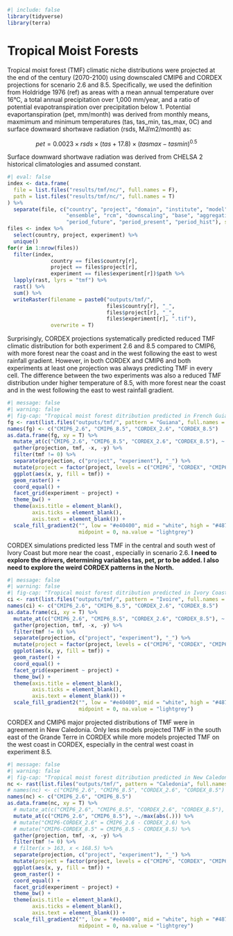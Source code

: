 ```r
#| include: false
library(tidyverse)
library(terra)
```

# Tropical Moist Forests {.unnumbered}

Tropical moist forest (TMF) climatic niche distributions were projected at the end of the century (2070-2100) using downscaled CMIP6 and CORDEX projections for scenario 2.6 and 8.5. Specifically, we used the definition from Holdridge 1976 (ref) as areas with a mean annual temperature over 16°C, a total annual precipitation over 1,000 mm/year, and a ratio of potential evapotranspiration over precipitation below 1. Potential evaportanspiration (pet, mm/month) was derived from monthly means, maxmimum and minimum temperatures (tas, tas_min, tas_max, 0C) and surface downward shortwave radiation (rsds, MJ/m2/month) as:

$$
 pet = 0.0023 \times rsds \times (tas + 17.8) \times (tasmax - tasmin)^{0.5}
$$

Surface downward shortwave radiation was derived from CHELSA 2 historical climatologies and assumed constant.

```r
#| eval: false
index <- data.frame(
  file = list.files("results/tmf/nc/", full.names = F),
  path = list.files("results/tmf/nc/", full.names = T)
) %>% 
  separate(file, c("country", "project", "domain", "institute", "model", "experiment",
                   "ensemble", "rcm", "downscaling", "base", "aggregation",
                   "period_future", "period_present", "period_hist"), sep = "_", remove = F)
files <- index %>% 
  select(country, project, experiment) %>% 
  unique()
for(r in 1:nrow(files))
  filter(index, 
              country == files$country[r], 
              project == files$project[r], 
              experiment == files$experiment[r])$path %>% 
  lapply(rast, lyrs = "tmf") %>% 
  rast() %>% 
  sum() %>% 
  writeRaster(filename = paste0("outputs/tmf/",
                                files$country[r], "_",
                                files$project[r], "_",
                                files$experiment[r], ".tif"),
              overwrite = T)
```

Surprisingly, CORDEX projections systematically predicted reduced TMF climatic distribution for both experiment 2.6 and 8.5 compared to CMIP6, with more forest near the coast and in the west following the east to west rainfall gradient. However, in both CORDEX and CMIP6 and both experiments at least one projection was always predicting TMF in every cell. The difference between the two experiments was also a reduced TMF distribution under higher temperature of 8.5, with more forest near the coast and in the west following the east to west rainfall gradient.

```r
#| message: false
#| warning: false
#| fig-cap: "Tropical moist forest ditribution predicted in French Guiana by the end of the century for CMIP6 and CORDEX model with experiment 2.6 and 8.5"
fg <- rast(list.files("outputs/tmf/", pattern = "Guiana", full.names = T))
names(fg) <- c("CMIP6_2.6", "CMIP6_8.5", "CORDEX_2.6", "CORDEX_8.5")
as.data.frame(fg, xy = T) %>% 
  mutate_at(c("CMIP6_2.6", "CMIP6_8.5", "CORDEX_2.6", "CORDEX_8.5"), ~./max(abs(.))) %>% 
  gather(projection, tmf, -x, -y) %>% 
  filter(tmf != 0) %>% 
  separate(projection, c("project", "experiment"), "_") %>% 
  mutate(project = factor(project, levels = c("CMIP6", "CORDEX", "CMIP6-CORDEX"))) %>% 
  ggplot(aes(x, y, fill = tmf)) +
  geom_raster() +
  coord_equal() +
  facet_grid(experiment ~ project) +
  theme_bw() +
  theme(axis.title = element_blank(), 
        axis.ticks = element_blank(),
        axis.text = element_blank()) +
  scale_fill_gradient2("", low = "#e40400", mid = "white", high = "#48712d", 
                       midpoint = 0, na.value = "lightgrey")
```

CORDEX simulations predicted less TMF in the central and south west of Ivory Coast but more near the coast , especially in scenario 2.6. **I need to explore the drivers, determining variables tas, pet, pr to be added. I also need to explore the weird CORDEX patterns in the North.**

```r
#| message: false
#| warning: false
#| fig-cap: "Tropical moist forest ditribution predicted in Ivory Coast by the end of the century for CMIP6 and CORDEX model with experiment 2.6 and 8.5"
ci <- rast(list.files("outputs/tmf/", pattern = "Ivoire", full.names = T))
names(ci) <- c("CMIP6_2.6", "CMIP6_8.5", "CORDEX_2.6", "CORDEX_8.5")
as.data.frame(ci, xy = T) %>% 
  mutate_at(c("CMIP6_2.6", "CMIP6_8.5", "CORDEX_2.6", "CORDEX_8.5"), ~./max(abs(.))) %>% 
  gather(projection, tmf, -x, -y) %>% 
  filter(tmf != 0) %>% 
  separate(projection, c("project", "experiment"), "_") %>% 
  mutate(project = factor(project, levels = c("CMIP6", "CORDEX", "CMIP6-CORDEX"))) %>% 
  ggplot(aes(x, y, fill = tmf)) +
  geom_raster() +
  coord_equal() +
  facet_grid(experiment ~ project) +
  theme_bw() +
  theme(axis.title = element_blank(), 
        axis.ticks = element_blank(),
        axis.text = element_blank()) +
  scale_fill_gradient2("", low = "#e40400", mid = "white", high = "#48712d", 
                       midpoint = 0, na.value = "lightgrey")
```

CORDEX and CMIP6 major projected distributions of TMF were in agreement in New Caledonia. Only less models projected TMF in the south east of the Grande Terre in CORDEX while more models projected TMF on the west coast in CORDEX, especially in the central west coast in experiment 8.5.

```r
#| message: false
#| warning: false
#| fig-cap: "Tropical moist forest ditribution predicted in New Caledonia by the end of the century for CMIP6 and CORDEX model with experiment 2.6 and 8.5"
nc <- rast(list.files("outputs/tmf/", pattern = "Caledonia", full.names = T))
# names(nc) <- c("CMIP6_2.6", "CMIP6_8.5", "CORDEX_2.6", "CORDEX_8.5")
names(nc) <- c("CMIP6_2.6", "CMIP6_8.5")
as.data.frame(nc, xy = T) %>% 
  # mutate_at(c("CMIP6_2.6", "CMIP6_8.5", "CORDEX_2.6", "CORDEX_8.5"), ~./max(.)) %>% 
  mutate_at(c("CMIP6_2.6", "CMIP6_8.5"), ~./max(abs(.))) %>% 
  # mutate("CMIP6-CORDEX_2.6" = CMIP6_2.6 - CORDEX_2.6) %>% 
  # mutate("CMIP6-CORDEX_8.5" = CMIP6_8.5 - CORDEX_8.5) %>% 
  gather(projection, tmf, -x, -y) %>% 
  filter(tmf != 0) %>% 
  # filter(x > 163, x < 168.5) %>% 
  separate(projection, c("project", "experiment"), "_") %>% 
  mutate(project = factor(project, levels = c("CMIP6", "CORDEX", "CMIP6-CORDEX"))) %>% 
  ggplot(aes(x, y, fill = tmf)) +
  geom_raster() +
  coord_equal() +
  facet_grid(experiment ~ project) +
  theme_bw() +
  theme(axis.title = element_blank(), 
        axis.ticks = element_blank(),
        axis.text = element_blank()) +
  scale_fill_gradient2("", low = "#e40400", mid = "white", high = "#48712d", 
                       midpoint = 0, na.value = "lightgrey")
```
